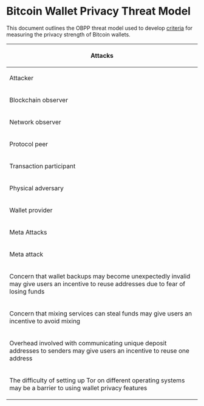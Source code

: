=Bitcoin Wallet Privacy Threat Model=

This document outlines the OBPP threat model used to develop [[criteria.md|criteria]] for measuring the privacy strength of Bitcoin wallets.

{|
|-
!colspan="4"|Attacks
|-
!Attacker
!Attack
!Countermeasure
!Relevant Tests
|-
|rowspan="11"|Blockchain observer
|Link transactions to a single entity based on all of them containing inputs with a common address
|Avoid address reuse
|I A 1 a, I A 2 a, I A 2 b, I B 1 a, I B 3 a, I B 3 b, II A 1 a, II A 3 a, II A 3 b, III B 1 a, V A 1 a
|-
|rowspan="3"|Link outputs in a transaction to a single entity by detecting which output is a change output
|Randomize the position of the change output(s) in the output list
|II A 2 a
|-
|Select inputs such that the amount of change in the transaction is close to the size of the desired spend
|II A 2 b
|-
|Use multiple change outputs, and intentionally set the value of some outputs to values that resemble plausible spends
|II A 2 c
|-
|rowspan="3"|Link outputs to a single entity based on them all being included as inputs in the same transaction
|Avoid using inputs from different addresses in the same transaction
|III C 2 a
|-
|Use mixing when sending transactions, and make non-mixed transactions resemble mixed transactions
|I C 1 a, III A 1 a, III A 2 a, III A 3 a, III C 1 a
|-
|Use the same type of script used for change output as for the desired spend when creating transactions
|I B 2 a
|-
|Link identities by observing that addresses associated with both identities are used as inputs in the same transaction
|Avoid constructing transactions that contain inputs from more than one identity/account
|V C 3 a
|-
|rowspan="3"|A blockchain observer can derive the type of wallet used to create a transaction by observing idiosyncrasies in the manner in which the transaction was composed
|Use standardized ordering of inputs and outputs
|I C 1 b, I C 1 c
|-
|Avoid routinely creating outputs that are identifiable by their size or script
|
|-
|Only create transactions which are compliant with BIP-62
|
|-
|rowspan="13"|Network observer
|rowspan="3"|Link addresses belonging to a single user by observing information leaked by the wallet in the process of obtaining its balance information from the network
|Obtain balance information without making queries to other network participants OR
|
|-
|Only query one address at a time from a specific connection context OR
|
|-
|Query multiple addresses at once using a technique that returns false positives
|
|-
|Link addresses belonging to a single user by observing source IP address for balance information queries
|Connect to the source of balance information in a manner that does not leak the IP address of the requestor
|V A 1 a, V A 3 a
|-
|Link addresses belonging to a single user by observing source IP address for first relay of transactions
|Route outgoing transactions via a method that does not reveal the IP address of the sender
|V B 1 a, V B 3 a
|-
|Reduce the false positive rate of filters by comparing how the filters received from a single client change over time
|If a filter requires an update, send the new filter to a different peer than the peer which has the old filter
|V A 2 a
|-
|Reduce the false positive rate of filters by comparing the transactions sent by a client with the filter they have sent
|Route outgoing transactions through a different route than through the peer which is providing balance information
|V B 2 a
|-
|Link different identities based on a bloom/prefix filter that matches addresses associated with multiple identities
|Use separate filters, provided to different peers, for each identity
|V C 2 a
|-
|Link different identities by observing that the same IP address is sending outgoing transactions associated with multiple identities
|Use separate routes for outgoing transactions associated with each identity
|V C 2 b
|-
|rowspan="2"|Temporally link transactions to a known IP address via side channel attacks based on wallet behavior
|Avoid leaking information about user behavior via observable network traffic
|1 B 2 a
|-
|Avoid leaking information about recipients in transaction via an external network lookup
|IV B 1 a
|-
|rowspan="2"|Derive the type of wallet used to create a transaction by passively observing idiosyncrasies in the interactive behaviour of the wallet
|Avoid using one distinctive user agent when connecting to the Bitcoin network
|
|-
|Avoid using a non-Bitcoin network protocol that leaks information about the type of client in use
|
|-
|rowspan="1"|Protocol peer
|Derive the type of wallet used to create a transaction by actively probing the wallet to discover idiosyncrasies in the interactive behaviour of the wallet
|
|
|-
|rowspan="3"|Transaction participant
|Collude with other transaction participants to infer a bitcoin user's behavior based on the flow of funds from one colluding entity, to the targeted user, to another colluding entity
|Use multiple identities/accounts to allow funds associated with one transaction participant to be kept apart from funds associated with a different transaction participant
|III D 1 a, V C 1 a, V C 1 b
|-
|Create transactions which create small outputs to previously-used addresses which tempt wallet clients with poor utxo selection and/or lack of coin control to merge inputs.
|Whenever an input is selected from a set of inputs with identicial scripts, always include all inputs from that set in the transaction
|
|-
|Defeat attempts by users to mix their coins by participating in mixing transactions and collecting information which can be used to map inputs to outputs in the mixing transaction.
|Use mixing protocols which are secure against misbehavior by any participant
|III A 2 b
|-
|rowspan="8"|Physical adversary
|rowspan="2"|Conduct physical surveillance, especially against mobile users, to get sensitive information from screen or contextually tie blockchain activity to visual activity
|Provide a GUI that resembles an application other than a Bitcoin wallet
|
|-
|Unless the user explicitly requests for them to be displayed, do not display Bitcoin addresses in text or QR code form, or transaction hashes
|
|-
|rowspan="4"|Detect the existence of a wallet on a device
|Install the application is such a way that it is not detectible unless user performs a series of actions unlikely to be duplicated by an unauthorized user
|
|-
|The user can easily erase the application and all its metadata if the decide to stop using the wallet or device
|
|-
|If user loses physical control over the device, the wallet can be deleted via remote command
|
|-
|Persistent wallet data is stored in a fashion that is not identifiable as belonging to a Bitcoin wallet
|
|-
|rowspan="2"|Perform forensic analysis on a device, searching for sensitive information about a wallet 
|Encrypt all public key in the wallet
|
|-
|Encrypt all non-keypair wallet metadata
|
|-
|rowspan="6"|Wallet provider
|Link addresses to a user by observing their backup files
|Use strictly local wallet backups, or encrypt remote wallet backups
|II B 2 a
|-
|Require personally identifying information in order to use the wallet
|Do not collect any personally identifying information from the user
|
|-
|rowspan="2"|Cause the wallet to transmit usage and/or debug data back to the provider which can be used to correlate transactions to a particular user.
|Only send debug information if users opt-in and are allowed to review the information before being sent
|
|-
|Transmit usage and/or debug data via a method that does not reveal the IP address or identity of the user
|
|-
|Hide adverse privacy behavior from users by not releasing the source code to the wallet client
|Provide non-obfuscated source code and build tools needed for the users to compile their own versions
|
|-
|Hide adverse privacy behavior from users by distributing binary versions of the wallet whose behavior differes from versions compiled from the public source code
|Provide a deterministic build system that allows users to verify that the binary version they have received was compiled from the public source code
|
|-
!colspan="4"|Meta Attacks
|-
!colspan="2"|Meta attack
!Countermeasure
!Relevant Tests
|-
|rowspan="2" colspan="2"|Concern that wallet backups may become unexpectedly invalid may give users an incentive to reuse addresses due to fear of losing funds
|Use eternal backups
|II B 1 a, II B 3 a
|-
|Proactively inform users when backups require an update
|II B 1 a, II B 3 a
|-
|colspan="2"|Concern that mixing services can steal funds may give users an incentive to avoid mixing       
|Use mixing methods that do not allow for theft of funds
|III A 2 c
|-
|colspan="2"|Overhead involved with communicating unique deposit addresses to senders may give users an incentive to reuse one address      
|Use deposit addresses derived from a constant seed using ECDH (e.g. stealth addresses)
|I A 1 b, IV A 1 a
|-
|colspan="2"|The difficulty of setting up Tor on different operating systems may be a barrier to using wallet privacy features      
|Create wallets that are easily usable on operating systems with built-in Tor support
|V D 1 a
|}
